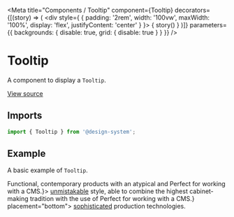 
<Meta
  title="Components / Tooltip"
  component={Tooltip}
  decorators={[(story) => (
    <div style={ { padding: '2rem', width: '100vw', maxWidth: '100%', display: 'flex', justifyContent: 'center' } }>
      { story() }
    </div>
  )]}
  parameters={{ backgrounds: { disable: true, grid: { disable: true } } }}
/>

# Tooltip

A component to display a `Tooltip`.

[View source](https://github.com/actarian/design-system/tree/main/src/@components/tooltip)

## Imports

```js
import { Tooltip } from '@design-system';
```

<!--
## Props

<ArgsTable of={TooltipProps} />
-->

## Example

A basic example of `Tooltip`.

<Canvas>
  <Story name="default">
    <div style={{ padding: '4rem', fontSize: '2rem' }}>
    <span>Functional, contemporary products with an atypical and </span>
    <Tooltip text={<>Perfect for working with a CMS.</>}>
      <u>unmistakable</u>
    </Tooltip> <span>style, able to combine the highest cabinet-making
      tradition with the use of </span>
    <Tooltip text={<>Perfect for working with a CMS.</>} placement="bottom">
      <u>sophisticated</u>
    </Tooltip> <span>production technologies.</span>
    </div>
  </Story>
</Canvas>
